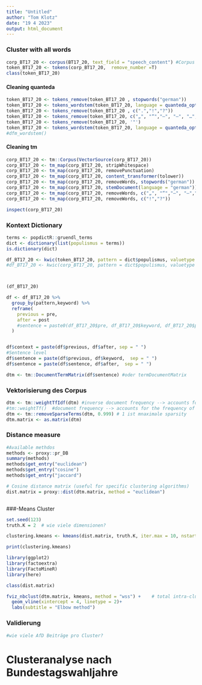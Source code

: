 ```yaml
---
title: "Untitled"
author: "Tom Klotz"
date: "19 4 2023"
output: html_document
---
```

### Cluster with all words

```r
corp_BT17_20 <- corpus(BT17_20, text_field = "speech_content") #Corpus hier ändern
token_BT17_20 <- tokens(corp_BT17_20,  remove_number =T)
class(token_BT17_20)
```

#### Cleaning quanteda

```r

token_BT17_20 <- tokens_remove(token_BT17_20 , stopwords("german"))
token_BT17_20 <- tokens_wordstem(token_BT17_20, language = quanteda_options("language_stemmer"))
token_BT17_20 <- tokens_remove(token_BT17_20 , c(".","!","?"))
token_BT17_20 <- tokens_remove(token_BT17_20, c("„", "“","–", "–", "…", "@","(",")","{","}",",",":","-",";"))
token_BT17_20 <- tokens_remove(token_BT17_20, '"')
token_BT17_20 <- tokens_wordstem(token_BT17_20, language = quanteda_options("language_stemmer"))
#dfm_wordstem()
```

#### Cleaning tm
```r
corp_BT17_20 <- tm::Corpus(VectorSource(corp_BT17_20))
corp_BT17_20 <- tm_map(corp_BT17_20, stripWhitespace)
corp_BT17_20 <- tm_map(corp_BT17_20, removePunctuation)
corp_BT17_20 <- tm_map(corp_BT17_20, content_transformer(tolower))
corp_BT17_20 <- tm_map(corp_BT17_20, removeWords, stopwords("german"))
corp_BT17_20 <- tm_map(corp_BT17_20, stemDocument(language = "german"))
corp_BT17_20 <- tm_map(corp_BT17_20, removeWords, c("„", "“","–", "–","(",")","{","}",",",":","-",";"))
corp_BT17_20 <- tm_map(corp_BT17_20, removeWords, c("!","?"))

inspect(corp_BT17_20)
```


### Kontext Dictionary

```r
terms <- popdictR::gruendl_terms
dict <- dictionary(list(populismus = terms))
is.dictionary(dict)

df_BT17_20 <- kwic(token_BT17_20, pattern = dict$populismus, valuetype = "regex", window = 5) #window 
#df_BT17_20 <- kwic(corp_BT17_20, pattern = dict$populismus, valuetype = "regex") #CORPUS



(df_BT17_20)

df <- df_BT17_20 %>%
  group_by(pattern,keyword) %>%
  reframe(
    previous = pre,
    after = post
    #sentence = paste0(df_BT17_20$pre, df_BT17_20$keyword, df_BT17_20$post, sep = " ")
  )


df$context = paste(df$previous, df$after, sep = " ")
#Sentence level
df$sentence = paste(df$previous, df$keyword,  sep = " ")
df$sentence = paste(df$sentence, df$after,  sep = " ")
```


```r
dtm <- tm::DocumentTermMatrix(df$sentence) #oder termDocumentMatrix
```



### Vektorisierung des Corpus
```r
dtm <- tm::weightTfIdf(dtm) #inverse document frequency --> accounts for the frequency of words
#tm::weightTf()  #document frequency --> accounts for the frequency of words
dtm <- tm::removeSparseTerms(dtm, 0.999) # 1 ist mnaximale sparsity
dtm.matrix <- as.matrix(dtm) 

```

### Distance measure
```r
#Available methdos 
methods <- proxy::pr_DB
summary(methods)
methods$get_entry("euclidean")
methods$get_entry("cosine")
methods$get_entry("jaccard")

# Cosine distance matrix (useful for specific clustering algorithms) 
dist.matrix = proxy::dist(dtm.matrix, method = "euclidean")



```

###-Means Cluster

```r
set.seed(123)
truth.K = 2  # wie viele dimensionen?

clustering.kmeans <- kmeans(dist.matrix, truth.K, iter.max = 10, nstart = 2)

print(clustering.kmeans)

library(ggplot2)
library(factoextra)
library(FactoMineR)
library(here)

class(dist.matrix)

fviz_nbclust(dtm.matrix, kmeans, method = "wss") +    # total intra-cluster variation
  geom_vline(xintercept = 4, linetype = 2)+
  labs(subtitle = "Elbow method")
```

### Validierung
```r

#wie viele AfD Beiträge pro Cluster?
```



# Clusteranalyse nach Bundestagswahljahre
```r

```

